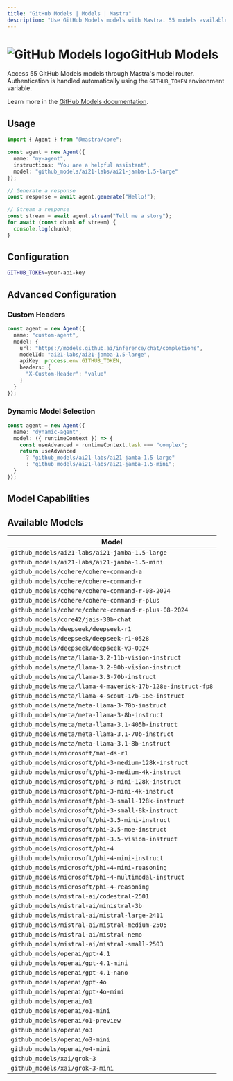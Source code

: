 ```yaml
---
title: "GitHub Models | Models | Mastra"
description: "Use GitHub Models models with Mastra. 55 models available."
---
```


# <img src="https://models.dev/logos/github_models.svg" alt="GitHub Models logo" className="inline w-8 h-8 mr-2 align-middle dark:invert dark:brightness-0 dark:contrast-200" />GitHub Models

Access 55 GitHub Models models through Mastra's model router. Authentication is handled automatically using the `GITHUB_TOKEN` environment variable.

Learn more in the [GitHub Models documentation](https://docs.github.com/en/github-models).

## Usage

```typescript
import { Agent } from "@mastra/core";

const agent = new Agent({
  name: "my-agent",
  instructions: "You are a helpful assistant",
  model: "github_models/ai21-labs/ai21-jamba-1.5-large"
});

// Generate a response
const response = await agent.generate("Hello!");

// Stream a response
const stream = await agent.stream("Tell me a story");
for await (const chunk of stream) {
  console.log(chunk);
}
```

## Configuration

```bash
GITHUB_TOKEN=your-api-key
```

## Advanced Configuration

### Custom Headers

```typescript
const agent = new Agent({
  name: "custom-agent",
  model: {
    url: "https://models.github.ai/inference/chat/completions",
    modelId: "ai21-labs/ai21-jamba-1.5-large",
    apiKey: process.env.GITHUB_TOKEN,
    headers: {
      "X-Custom-Header": "value"
    }
  }
});
```

### Dynamic Model Selection

```typescript
const agent = new Agent({
  name: "dynamic-agent",
  model: ({ runtimeContext }) => {
    const useAdvanced = runtimeContext.task === "complex";
    return useAdvanced 
      ? "github_models/ai21-labs/ai21-jamba-1.5-large"
      : "github_models/ai21-labs/ai21-jamba-1.5-mini";
  }
});
```

## Model Capabilities


<ProviderCapabilitiesTable providerId="github_models" limit={10} />

## Available Models

| Model |
|-------|
| `github_models/ai21-labs/ai21-jamba-1.5-large` |
| `github_models/ai21-labs/ai21-jamba-1.5-mini` |
| `github_models/cohere/cohere-command-a` |
| `github_models/cohere/cohere-command-r` |
| `github_models/cohere/cohere-command-r-08-2024` |
| `github_models/cohere/cohere-command-r-plus` |
| `github_models/cohere/cohere-command-r-plus-08-2024` |
| `github_models/core42/jais-30b-chat` |
| `github_models/deepseek/deepseek-r1` |
| `github_models/deepseek/deepseek-r1-0528` |
| `github_models/deepseek/deepseek-v3-0324` |
| `github_models/meta/llama-3.2-11b-vision-instruct` |
| `github_models/meta/llama-3.2-90b-vision-instruct` |
| `github_models/meta/llama-3.3-70b-instruct` |
| `github_models/meta/llama-4-maverick-17b-128e-instruct-fp8` |
| `github_models/meta/llama-4-scout-17b-16e-instruct` |
| `github_models/meta/meta-llama-3-70b-instruct` |
| `github_models/meta/meta-llama-3-8b-instruct` |
| `github_models/meta/meta-llama-3.1-405b-instruct` |
| `github_models/meta/meta-llama-3.1-70b-instruct` |
| `github_models/meta/meta-llama-3.1-8b-instruct` |
| `github_models/microsoft/mai-ds-r1` |
| `github_models/microsoft/phi-3-medium-128k-instruct` |
| `github_models/microsoft/phi-3-medium-4k-instruct` |
| `github_models/microsoft/phi-3-mini-128k-instruct` |
| `github_models/microsoft/phi-3-mini-4k-instruct` |
| `github_models/microsoft/phi-3-small-128k-instruct` |
| `github_models/microsoft/phi-3-small-8k-instruct` |
| `github_models/microsoft/phi-3.5-mini-instruct` |
| `github_models/microsoft/phi-3.5-moe-instruct` |
| `github_models/microsoft/phi-3.5-vision-instruct` |
| `github_models/microsoft/phi-4` |
| `github_models/microsoft/phi-4-mini-instruct` |
| `github_models/microsoft/phi-4-mini-reasoning` |
| `github_models/microsoft/phi-4-multimodal-instruct` |
| `github_models/microsoft/phi-4-reasoning` |
| `github_models/mistral-ai/codestral-2501` |
| `github_models/mistral-ai/ministral-3b` |
| `github_models/mistral-ai/mistral-large-2411` |
| `github_models/mistral-ai/mistral-medium-2505` |
| `github_models/mistral-ai/mistral-nemo` |
| `github_models/mistral-ai/mistral-small-2503` |
| `github_models/openai/gpt-4.1` |
| `github_models/openai/gpt-4.1-mini` |
| `github_models/openai/gpt-4.1-nano` |
| `github_models/openai/gpt-4o` |
| `github_models/openai/gpt-4o-mini` |
| `github_models/openai/o1` |
| `github_models/openai/o1-mini` |
| `github_models/openai/o1-preview` |
| `github_models/openai/o3` |
| `github_models/openai/o3-mini` |
| `github_models/openai/o4-mini` |
| `github_models/xai/grok-3` |
| `github_models/xai/grok-3-mini` |
